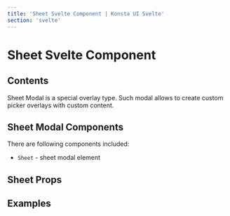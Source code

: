 ```yaml
---
title: 'Sheet Svelte Component | Konsta UI Svelte'
section: 'svelte'
---
```



# Sheet Svelte Component

## Contents

Sheet Modal is a special overlay type. Such modal allows to create custom picker overlays with custom content.

## Sheet Modal Components

There are following components included:

- `Sheet` - sheet modal element

## Sheet Props

<SheetProps />

## Examples

<SheetExample />
